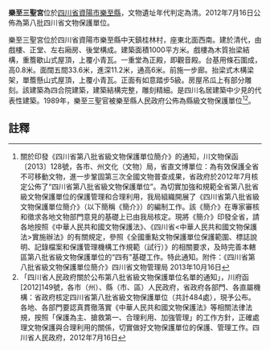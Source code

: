 {{msg:四川省文物保護單位
|名稱 = 樂至三聖宮
|編號 = 286
|圖片 = 
|級別 = S8
|分類 = 
|時代 = [[清代|清代]]
|地点 = [[四川省|四川省]][[資陽市|資陽市]][[樂至縣|樂至縣]]
|坐標 =
|登錄 = 2012年7月16日
}}
'''樂至三聖宮'''位於[[四川省|四川省]][[資陽市|資陽市]][[樂至縣|樂至縣]]，文物遺址年代判定為清。2012年7月16日公佈為第八批四川省文物保護單位。

樂至三聖宮位於四川省資陽市樂至縣中天鎮桂林村，座東北面西南。建於清代，由戲樓、正堂、左右廂房、後堂構成。建築面積1000平方米。戲樓為木質抬梁結構，重簷歇山式屋頂，上覆小青瓦。一重堂為正殿，即觀音殿。台基用條石圍成，高0.8米。面闊五間33.6米，進深11.2米，通高6米。前施一步廊。抬梁式木構梁架，單簷懸山式屋頂，上覆小青瓦。正面有如意踏步5級。房屋吊瓜上有部分雕刻。該建築為四合院建築，建築結構完整，雕刻精細。是四川名居建築中少見的代表性建築。1989年，樂至三聖官被樂至縣人民政府公佈為縣級文物保護單位<ref>關於印發《四川省第八批省級文物保護單位簡介》的通知，川文物保函〔2013〕128號，各市、州文化（文物）局，省直文博單位：為有效保護全省不可移動文物，進一步鞏固第三次全國文物普查成果，省政府於2012年7月核定公佈了“四川省第八批省級文物保護單位”。為切實加強和規範全省第八批省級文物保護單位的保護管理和合理利用，我局組織開展了《四川省第八批省級文物保護單位簡介》（以下簡稱《簡介》）的編制工作。該《簡介》在專家審核和徵求各地文物部門意見的基礎上已由我局核定。現將《簡介》印發全省，請各地按照《中華人民共和國文物保護法》、《四川省<中華人民共和國文物保護法>實施辦法》的有關規定，參照《全國重點文物保護單位保護範圍、標誌說明、記錄檔案和保護管理機構工作規範（試行）》的相關要求，及時完善本轄區第八批省級文物保護單位的“四有”基礎工作。特此通知。附件：《四川省第八批省級文物保護單位簡介》四川省文物管理局  2013年10月16日</ref><ref>「四川省人民政府關於公布第八批省級文物保護單位名單的通知」，川府函[2012]149號，各市（州）、縣（市、區）人民政府，省政府各部門、各直屬機構：省政府核定四川省第八批省級文物保護單位（共計484處），現予公布。各地、各部門要認真貫徹落實《中華人民共和國文物保護法》等相關法律法規，按照「保護為主、搶救第一、合理利用、加強管理」的工作方針，正確處理文物保護與合理利用的關係，切實做好文物保護單位的保護、管理工作。四川省人民政府，2012年7月16日</ref>。
==註釋==
{{reflist}}